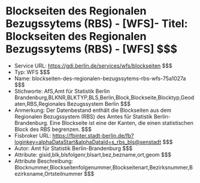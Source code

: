 # Blockseiten des Regionalen Bezugssytems (RBS) - [WFS]- Titel: Blockseiten des Regionalen Bezugssytems (RBS) - [WFS] $$$
- Service URL: https://gdi.berlin.de/services/wfs/blockseiten $$$
- Typ: WFS $$$
- Name: blockseiten-des-regionalen-bezugssytems-rbs-wfs-75a1027a $$$
- Stichworte: AfS,Amt für Statistik Berlin Brandenburg,BLKNR,BLKTYP,BLS,Berlin,Block,Blockseite,Blocktyp,Geodaten,RBS,Regionales Bezugssystem Berlin $$$
- Anmerkung: Der Datenbestand enthält die Blockseiten aus dem Regionalen Bezugssystem (RBS) des Amtes für Statistik Berlin-Brandenburg. Eine Blockseite ist eine der Kanten, die einen statistischen Block des RBS begrenzen. $$$
- Fisbroker URL: https://fbinter.stadt-berlin.de/fb?loginkey=alphaDataStart&alphaDataId=s_rbs_bls@senstadt $$$
- Autor: Amt für Statistik Berlin-Brandenburg $$$
- Attribute: gisid,blk,blsfolgenr,blsart,bez,bezname,ort,geom $$$
- Attribute Beschreibung: Blocknummer,Blockseitenfolgenummer,Blockseitenart,Bezirksnummer,Bezirksname,Ortsteilnummer $$$
